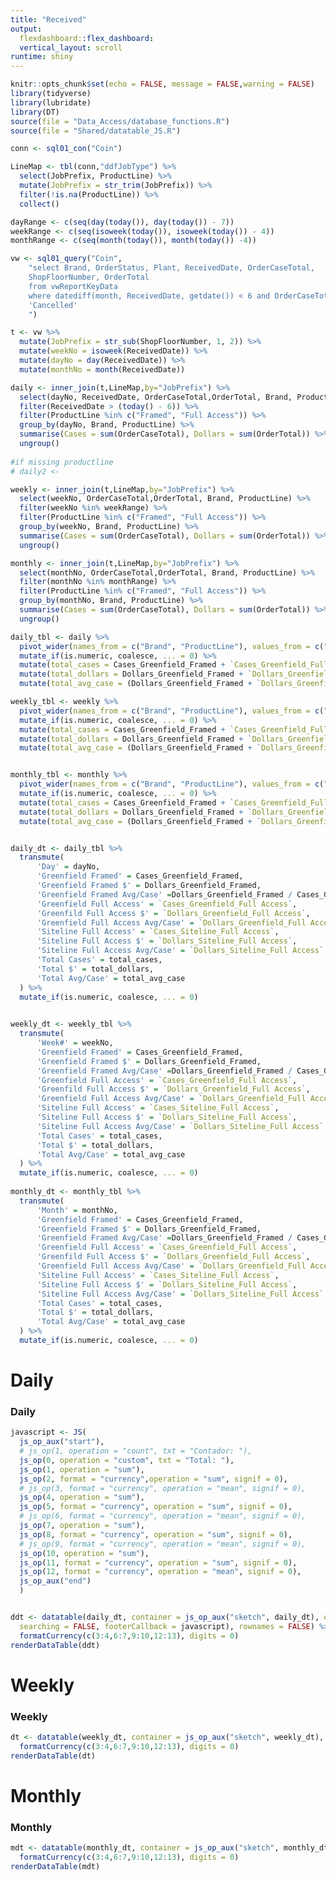 ```yaml
---
title: "Received"
output: 
  flexdashboard::flex_dashboard:
  vertical_layout: scroll
runtime: shiny
---
```


```r
knitr::opts_chunk$set(echo = FALSE, message = FALSE,warning = FALSE)
library(tidyverse)
library(lubridate)
library(DT)
source(file = "Data_Access/database_functions.R")
source(file = "Shared/datatable_JS.R")
```

```r
conn <- sql01_con("Coin")

LineMap <- tbl(conn,"ddfJobType") %>%
  select(JobPrefix, ProductLine) %>%
  mutate(JobPrefix = str_trim(JobPrefix)) %>% 
  filter(!is.na(ProductLine)) %>% 
  collect()

dayRange <- c(seq(day(today()), day(today()) - 7))
weekRange <- c(seq(isoweek(today()), isoweek(today()) - 4))
monthRange <- c(seq(month(today()), month(today()) -4))

vw <- sql01_query("Coin", 
    "select	Brand, OrderStatus, Plant, ReceivedDate, OrderCaseTotal,   
    ShopFloorNumber, OrderTotal
    from vwReportKeyData
    where datediff(month, ReceivedDate, getdate()) < 6 and OrderCaseTotal > 0 and OrderStatus <> 
    'Cancelled'
    ")

t <- vw %>%
  mutate(JobPrefix = str_sub(ShopFloorNumber, 1, 2)) %>%
  mutate(weekNo = isoweek(ReceivedDate)) %>% 
  mutate(dayNo = day(ReceivedDate)) %>% 
  mutate(monthNo = month(ReceivedDate))
```

```r
  
daily <- inner_join(t,LineMap,by="JobPrefix") %>% 
  select(dayNo, ReceivedDate, OrderCaseTotal,OrderTotal, Brand, ProductLine) %>%
  filter(ReceivedDate > (today() - 6)) %>%   
  filter(ProductLine %in% c("Framed", "Full Access")) %>% 
  group_by(dayNo, Brand, ProductLine) %>% 
  summarise(Cases = sum(OrderCaseTotal), Dollars = sum(OrderTotal)) %>%
  ungroup()
  
#if missing productline 
# daily2 <- 

weekly <- inner_join(t,LineMap,by="JobPrefix") %>% 
  select(weekNo, OrderCaseTotal,OrderTotal, Brand, ProductLine) %>% 
  filter(weekNo %in% weekRange) %>%
  filter(ProductLine %in% c("Framed", "Full Access")) %>% 
  group_by(weekNo, Brand, ProductLine) %>% 
  summarise(Cases = sum(OrderCaseTotal), Dollars = sum(OrderTotal)) %>%
  ungroup() 

monthly <- inner_join(t,LineMap,by="JobPrefix") %>% 
  select(monthNo, OrderCaseTotal,OrderTotal, Brand, ProductLine) %>% 
  filter(monthNo %in% monthRange) %>%
  filter(ProductLine %in% c("Framed", "Full Access")) %>% 
  group_by(monthNo, Brand, ProductLine) %>% 
  summarise(Cases = sum(OrderCaseTotal), Dollars = sum(OrderTotal)) %>%
  ungroup() 

daily_tbl <- daily %>% 
  pivot_wider(names_from = c("Brand", "ProductLine"), values_from = c("Cases", "Dollars")) %>% 
  mutate_if(is.numeric, coalesce, ... = 0) %>% 
  mutate(total_cases = Cases_Greenfield_Framed + `Cases_Greenfield_Full Access` + `Cases_Siteline_Full Access`) %>% 
  mutate(total_dollars = Dollars_Greenfield_Framed + `Dollars_Greenfield_Full Access` + `Dollars_Siteline_Full Access`) %>% 
  mutate(total_avg_case = (Dollars_Greenfield_Framed + `Dollars_Greenfield_Full Access` + `Dollars_Siteline_Full Access`) / (Cases_Greenfield_Framed + `Cases_Greenfield_Full Access` + `Cases_Siteline_Full Access`))

weekly_tbl <- weekly %>% 
  pivot_wider(names_from = c("Brand", "ProductLine"), values_from = c("Cases", "Dollars"))  %>% 
  mutate_if(is.numeric, coalesce, ... = 0) %>% 
  mutate(total_cases = Cases_Greenfield_Framed + `Cases_Greenfield_Full Access` + `Cases_Siteline_Full Access`) %>% 
  mutate(total_dollars = Dollars_Greenfield_Framed + `Dollars_Greenfield_Full Access` + `Dollars_Siteline_Full Access`) %>% 
  mutate(total_avg_case = (Dollars_Greenfield_Framed + `Dollars_Greenfield_Full Access` + `Dollars_Siteline_Full Access`) / (Cases_Greenfield_Framed + `Cases_Greenfield_Full Access` + `Cases_Siteline_Full Access`))


monthly_tbl <- monthly %>% 
  pivot_wider(names_from = c("Brand", "ProductLine"), values_from = c("Cases", "Dollars"))  %>% 
  mutate_if(is.numeric, coalesce, ... = 0) %>% 
  mutate(total_cases = Cases_Greenfield_Framed + `Cases_Greenfield_Full Access` + `Cases_Siteline_Full Access`) %>% 
  mutate(total_dollars = Dollars_Greenfield_Framed + `Dollars_Greenfield_Full Access` + `Dollars_Siteline_Full Access`) %>% 
  mutate(total_avg_case = (Dollars_Greenfield_Framed + `Dollars_Greenfield_Full Access` + `Dollars_Siteline_Full Access`) / (Cases_Greenfield_Framed + `Cases_Greenfield_Full Access` + `Cases_Siteline_Full Access`))


daily_dt <- daily_tbl %>% 
  transmute( 
      'Day' = dayNo,
      'Greenfield Framed' = Cases_Greenfield_Framed,
      'Greenfield Framed $' = Dollars_Greenfield_Framed,
      'Greenfield Framed Avg/Case' =Dollars_Greenfield_Framed / Cases_Greenfield_Framed,
      'Greenfield Full Access' = `Cases_Greenfield_Full Access`,
      'Greenfild Full Access $' = `Dollars_Greenfield_Full Access`,
      'Greenfield Full Access Avg/Case' = `Dollars_Greenfield_Full Access` / `Cases_Greenfield_Full Access`,
      'Siteline Full Access' = `Cases_Siteline_Full Access`,
      'Siteline Full Access $' = `Dollars_Siteline_Full Access`,
      'Siteline Full Access Avg/Case' = `Dollars_Siteline_Full Access` / `Cases_Siteline_Full Access`,
      'Total Cases' = total_cases,
      'Total $' = total_dollars,
      'Total Avg/Case' = total_avg_case
  ) %>% 
  mutate_if(is.numeric, coalesce, ... = 0)
  

weekly_dt <- weekly_tbl %>% 
  transmute( 
      'Week#' = weekNo,
      'Greenfield Framed' = Cases_Greenfield_Framed,
      'Greenfield Framed $' = Dollars_Greenfield_Framed,
      'Greenfield Framed Avg/Case' =Dollars_Greenfield_Framed / Cases_Greenfield_Framed,
      'Greenfield Full Access' = `Cases_Greenfield_Full Access`,
      'Greenfild Full Access $' = `Dollars_Greenfield_Full Access`,
      'Greenfield Full Access Avg/Case' = `Dollars_Greenfield_Full Access` / `Cases_Greenfield_Full Access`,
      'Siteline Full Access' = `Cases_Siteline_Full Access`,
      'Siteline Full Access $' = `Dollars_Siteline_Full Access`,
      'Siteline Full Access Avg/Case' = `Dollars_Siteline_Full Access` / `Cases_Siteline_Full Access`,
      'Total Cases' = total_cases,
      'Total $' = total_dollars,
      'Total Avg/Case' = total_avg_case
  ) %>% 
  mutate_if(is.numeric, coalesce, ... = 0)
  
monthly_dt <- monthly_tbl %>% 
  transmute( 
      'Month' = monthNo,
      'Greenfield Framed' = Cases_Greenfield_Framed,
      'Greenfield Framed $' = Dollars_Greenfield_Framed,
      'Greenfield Framed Avg/Case' =Dollars_Greenfield_Framed / Cases_Greenfield_Framed,
      'Greenfield Full Access' = `Cases_Greenfield_Full Access`,
      'Greenfild Full Access $' = `Dollars_Greenfield_Full Access`,
      'Greenfield Full Access Avg/Case' = `Dollars_Greenfield_Full Access` / `Cases_Greenfield_Full Access`,
      'Siteline Full Access' = `Cases_Siteline_Full Access`,
      'Siteline Full Access $' = `Dollars_Siteline_Full Access`,
      'Siteline Full Access Avg/Case' = `Dollars_Siteline_Full Access` / `Cases_Siteline_Full Access`,
      'Total Cases' = total_cases,
      'Total $' = total_dollars,
      'Total Avg/Case' = total_avg_case
  ) %>% 
  mutate_if(is.numeric, coalesce, ... = 0)

```



Daily 
===================================== 

### Daily

```r
javascript <- JS(
  js_op_aux("start"),
  # js_op(1, operation = "count", txt = "Contador: "),
  js_op(0, operation = "custom", txt = "Total: "),
  js_op(1, operation = "sum"),
  js_op(2, format = "currency",operation = "sum", signif = 0),
  # js_op(3, format = "currency", operation = "mean", signif = 0),
  js_op(4, operation = "sum"),
  js_op(5, format = "currency", operation = "sum", signif = 0),
  # js_op(6, format = "currency", operation = "mean", signif = 0),
  js_op(7, operation = "sum"),
  js_op(8, format = "currency", operation = "sum", signif = 0),
  # js_op(9, format = "currency", operation = "mean", signif = 0),
  js_op(10, operation = "sum"),
  js_op(11, format = "currency", operation = "sum", signif = 0),
  js_op(12, format = "currency", operation = "mean", signif = 0),
  js_op_aux("end")
  )


ddt <- datatable(daily_dt, container = js_op_aux("sketch", daily_dt), options = list(paging = FALSE, 
  searching = FALSE, footerCallback = javascript), rownames = FALSE) %>% 
  formatCurrency(c(3:4,6:7,9:10,12:13), digits = 0) 
renderDataTable(ddt)

```

Weekly
===================================== 
### Weekly 

```r
dt <- datatable(weekly_dt, container = js_op_aux("sketch", weekly_dt), options = list(paging = FALSE, searching = FALSE, footerCallback = javascript), rownames = FALSE) %>% 
  formatCurrency(c(3:4,6:7,9:10,12:13), digits = 0) 
renderDataTable(dt)
```

Monthly
===================================== 
### Monthly

```r
mdt <- datatable(monthly_dt, container = js_op_aux("sketch", monthly_dt), options = list(paging = FALSE, searching = FALSE, footerCallback = javascript), rownames = FALSE) %>% 
  formatCurrency(c(3:4,6:7,9:10,12:13), digits = 0) 
renderDataTable(mdt)

```
